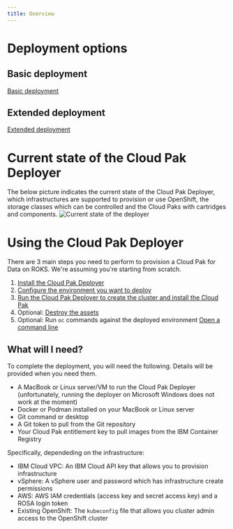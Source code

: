```yaml
---
title: Overview
---
```


# Deployment options

## Basic deployment
[Basic deployment](./cloud-pak-context-deployment-basic.png)

## Extended deployment
[Extended deployment](./cloud-pak-context-deployment-full.png)

# Current state of the Cloud Pak Deployer
The below picture indicates the current state of the Cloud Pak Deployer, which infrastructures are supported to provision or use OpenShift, the storage classes which can be controlled and the Cloud Paks with cartridges and components.
![Current state of the deployer](./cp-deploy-current-state.png)

# Using the Cloud Pak Deployer
There are 3 main steps you need to perform to provision a Cloud Pak for Data on ROKS. We're assuming you're starting from scratch.

1. [Install the Cloud Pak Deployer](/cp-deploy/install)
2. [Configure the environment you want to deploy](/cp-deploy/configure)
3. [Run the Cloud Pak Deployer to create the cluster and install the Cloud Pak](/cp-deploy-run)
4. Optional: [Destroy the assets](/cp-deploy/destroy)
5. Optional: Run `oc` commands against the deployed environment [Open a command line](/cp-deploy/command)

## What will I need?
To complete the deployment, you will need the following. Details will be provided when you need them.
* A MacBook or Linux server/VM to run the Cloud Pak Deployer (unfortunately, running the deployer on Microsoft Windows does not work at the moment)
* Docker or Podman installed on your MacBook or Linux server
* Git command or desktop
* A Git token to pull from the Git repository
* Your Cloud Pak entitlement key to pull images from the IBM Container Registry

Specifically, dependeding on the infrastructure:
* IBM Cloud VPC: An IBM Cloud API key that allows you to provision infrastructure
* vSphere: A vSphere user and password which has infrastructure create permissions
* AWS: AWS IAM credentials (access key and secret access key) and a ROSA login token
* Existing OpenShift: The `kubeconfig` file that allows you cluster admin access to the OpenShift cluster